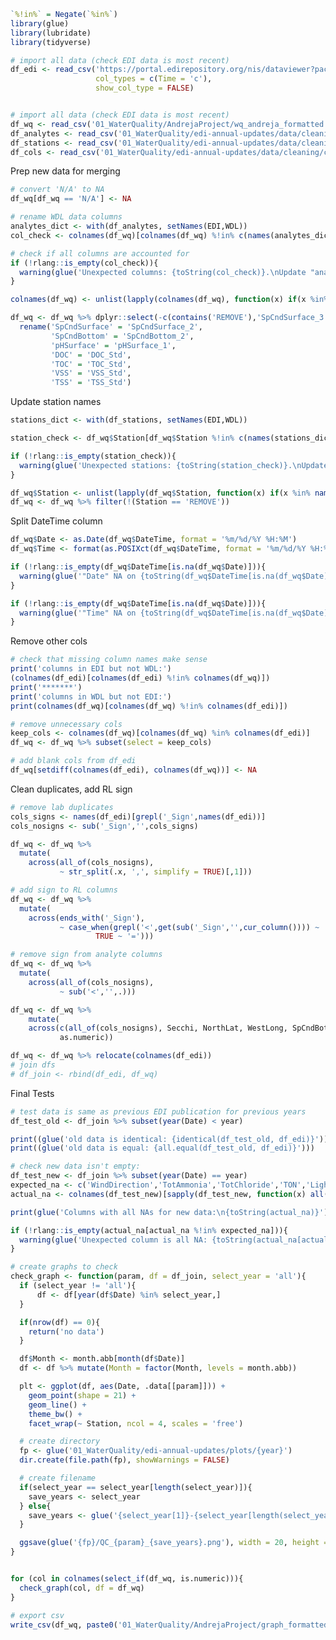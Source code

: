 ```r
`%!in%` = Negate(`%in%`)
library(glue)
library(lubridate)
library(tidyverse)

# import all data (check EDI data is most recent)
df_edi <- read_csv('https://portal.edirepository.org/nis/dataviewer?packageid=edi.458.7&entityid=dfeaee030be901ae00b8c0449ea39e9c',
                   col_types = c(Time = 'c'),
                   show_col_type = FALSE)


# import all data (check EDI data is most recent)
df_wq <- read_csv('01_WaterQuality/AndrejaProject/wq_andreja_formatted.csv', show_col_type = FALSE)
df_analytes <- read_csv('01_WaterQuality/edi-annual-updates/data/cleaning/analyte_names.csv', show_col_type = FALSE)
df_stations <- read_csv('01_WaterQuality/edi-annual-updates/data/cleaning/station_names.csv', show_col_type = FALSE)
df_cols <- read_csv('01_WaterQuality/edi-annual-updates/data/cleaning/col_types.csv', show_col_type = FALSE)
```

Prep new data for merging
```r
# convert 'N/A' to NA
df_wq[df_wq == 'N/A'] <- NA

# rename WDL data columns
analytes_dict <- with(df_analytes, setNames(EDI,WDL))
col_check <- colnames(df_wq)[colnames(df_wq) %!in% c(names(analytes_dict),'REMOVE')]

# check if all columns are accounted for
if (!rlang::is_empty(col_check)){
  warning(glue('Unexpected columns: {toString(col_check)}.\nUpdate "analyte_names.csv". If column should be removed, set to REMOVE.'))
}

colnames(df_wq) <- unlist(lapply(colnames(df_wq), function(x) if(x %in% names(analytes_dict)) analytes_dict[[x]] else x))

df_wq <- df_wq %>% dplyr::select(-c(contains('REMOVE'),'SpCndSurface_3','pHSurface_2'),contains('...')) %>%
  rename('SpCndSurface' = 'SpCndSurface_2',
         'SpCndBottom' = 'SpCndBottom_2',
         'pHSurface' = 'pHSurface_1',
         'DOC' = 'DOC_Std',
         'TOC' = 'TOC_Std',
         'VSS' = 'VSS_Std',
         'TSS' = 'TSS_Std')
```

Update station names
```r
stations_dict <- with(df_stations, setNames(EDI,WDL))

station_check <- df_wq$Station[df_wq$Station %!in% c(names(stations_dict),'REMOVE')]

if (!rlang::is_empty(station_check)){
  warning(glue('Unexpected stations: {toString(station_check)}.\nUpdate "station_names.csv". If column should be removed, set to REMOVE.'))
}

df_wq$Station <- unlist(lapply(df_wq$Station, function(x) if(x %in% names(stations_dict)) stations_dict[[x]] else x))
df_wq <- df_wq %>% filter(!(Station == 'REMOVE'))
```

Split DateTime column
```r
df_wq$Date <- as.Date(df_wq$DateTime, format = '%m/%d/%Y %H:%M')
df_wq$Time <- format(as.POSIXct(df_wq$DateTime, format = '%m/%d/%Y %H:%M'), '%H:%M:%S')

if (!rlang::is_empty(df_wq$DateTime[is.na(df_wq$Date)])){
  warning(glue('"Date" NA on {toString(df_wq$DateTime[is.na(df_wq$Date)])}.\n Check DateTime stamp.'))
}

if (!rlang::is_empty(df_wq$DateTime[is.na(df_wq$Date)])){
  warning(glue('"Time" NA on {toString(df_wq$DateTime[is.na(df_wq$Date)])}.\n Check DateTime stamp.'))
}
```

Remove other cols
```r
# check that missing column names make sense
print('columns in EDI but not WDL:')
(colnames(df_edi)[colnames(df_edi) %!in% colnames(df_wq)])
print('*******')
print('columns in WDL but not EDI:')
print(colnames(df_wq)[colnames(df_wq) %!in% colnames(df_edi)])

# remove unnecessary cols
keep_cols <- colnames(df_wq)[colnames(df_wq) %in% colnames(df_edi)]
df_wq <- df_wq %>% subset(select = keep_cols)

# add blank cols from df_edi
df_wq[setdiff(colnames(df_edi), colnames(df_wq))] <- NA
```

Clean duplicates, add RL sign
```r
# remove lab duplicates
cols_signs <- names(df_edi)[grepl('_Sign',names(df_edi))]
cols_nosigns <- sub('_Sign','',cols_signs)

df_wq <- df_wq %>%
  mutate(
    across(all_of(cols_nosigns),
           ~ str_split(.x, ',', simplify = TRUE)[,1]))

# add sign to RL columns
df_wq <- df_wq %>%
  mutate(
    across(ends_with('_Sign'),
           ~ case_when(grepl('<',get(sub('_Sign','',cur_column()))) ~ '<',
                   TRUE ~ '=')))

# remove sign from analyte columns
df_wq <- df_wq %>%
  mutate(
    across(all_of(cols_nosigns),
           ~ sub('<','',.)))

df_wq <- df_wq %>%
    mutate(
    across(c(all_of(cols_nosigns), Secchi, NorthLat, WestLong, SpCndBottom,DOBottom,DOpercentBottom,WTBottom,TurbidityBottom_FNU,pHBottom),
           as.numeric))

df_wq <- df_wq %>% relocate(colnames(df_edi))
# join dfs
# df_join <- rbind(df_edi, df_wq)
```

Final Tests
```r
# test data is same as previous EDI publication for previous years
df_test_old <- df_join %>% subset(year(Date) < year)

print((glue('old data is identical: {identical(df_test_old, df_edi)}')))
print((glue('old data is equal: {all.equal(df_test_old, df_edi)}')))

# check new data isn't empty:
df_test_new <- df_join %>% subset(year(Date) == year)
expected_na <- c('WindDirection','TotAmmonia','TotChloride','TON','LightExtinction','TurbiditySurface_NTU','TurbidityBottom_NTU')
actual_na <- colnames(df_test_new)[sapply(df_test_new, function(x) all(is.na(x)))]

print(glue('Columns with all NAs for new data:\n{toString(actual_na)}'))

if (!rlang::is_empty(actual_na[actual_na %!in% expected_na])){
  warning(glue('Unexpected column is all NA: {toString(actual_na[actual_na %!in% expected_na])}.\n Check data.'))
}
```

```r
# create graphs to check
check_graph <- function(param, df = df_join, select_year = 'all'){
  if (select_year != 'all'){
      df <- df[year(df$Date) %in% select_year,]
  }

  if(nrow(df) == 0){
    return('no data')
  }

  df$Month <- month.abb[month(df$Date)]
  df <- df %>% mutate(Month = factor(Month, levels = month.abb))

  plt <- ggplot(df, aes(Date, .data[[param]])) +
    geom_point(shape = 21) +
    geom_line() + 
    theme_bw() +
    facet_wrap(~ Station, ncol = 4, scales = 'free')

  # create directory
  fp <- glue('01_WaterQuality/edi-annual-updates/plots/{year}')
  dir.create(file.path(fp), showWarnings = FALSE)

  # create filename
  if(select_year == select_year[length(select_year)]){
    save_years <- select_year
  } else{
    save_years <- glue('{select_year[1]}-{select_year[length(select_year)]}')
  }

  ggsave(glue('{fp}/QC_{param}_{save_years}.png'), width = 20, height = 20)
}


for (col in colnames(select_if(df_wq, is.numeric))){
  check_graph(col, df = df_wq)
}

```


```r
# export csv
write_csv(df_wq, paste0('01_WaterQuality/AndrejaProject/graph_formatted_data.csv'))
```